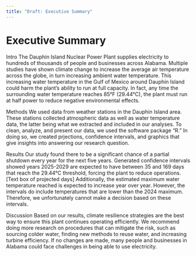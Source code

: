 ```yaml
---
title: "Draft: Executive Summary"
---
```


# Executive Summary

Intro The Dauphin Island Nuclear Power Plant supplies electricity to hundreds of thousands of people and businesses across Alabama. Multiple studies have shown climate change to increase the average air temperature across the globe, in turn increasing ambient water temperature. This increasing water temperature in the Gulf of Mexico around Dauphin Island could harm the plant's ability to run at full capacity. In fact, any time the surrounding water temperature reaches 85°F (29.44°C), the plant must run at half power to reduce negative environmental effects.

Methods We used data from weather stations in the Dauphin Island area. These stations collected atmospheric data as well as water temperature data, the latter being what we extracted and included in our analyses. To clean, analyze, and present our data, we used the software package "R." In doing so, we created prjections, confidence intervals, and graphics that give insights into answering our research question.

Results Our study found there to be a significant chance of a partial shutdown every year for the next five years. Generated confidence intervals showed years 2025-2029 are expected to have between 35 and 169 days that reach the 29.44°C threshold, forcing the plant to reduce operations. \[Text box of projected days\] Additionally, the estimated maximum water temperature reached is expected to increase year over year. However, the intervals do include temperatures that are lower than the 2024 maximum. Therefore, we unfortunately cannot make a decision based on these intervals.

Discussion Based on our results, climate resilience strategies are the best way to ensure this plant continues operating efficiently. We recommend doing more research on procedures that can mitigate the risk, such as sourcing colder water, finding new methods to reuse water, and increasing turbine efficiency. If no changes are made, many people and businesses in Alabama could face challenges in being able to use electricity.
